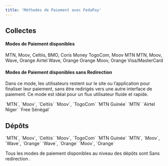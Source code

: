 ```yaml
---
title: 'Méthodes de Paiement avec FedaPay'
---
```


## Collectes

#### Modes de Paiement disponibles

<CardGroup cols={3}>
  <Card title="BENIN">
    MTN, Moov, Celtiis, BMO, Coris Money
  </Card>
  <Card title="TOGO" >
    TogoCom, Moov
  </Card>
  <Card title="GUINEE">
    MTN
  </Card>
  <Card title="CÔTE D'IVOIRE">
    MTN, Moov, Wave, Orange
  </Card>
  <Card title="NIGER">
    Airtel
  </Card>
  <Card title="SENEGAL">
    Wave, Orange
  </Card>
  <Card title="MALI">
    Orange
  </Card>
  <Card title="BURKINA FASO">
   Moov, Orange
  </Card>
  <Card title="TOUTES REGIONS">
    Visa/MasterCard
  </Card>
</CardGroup>

#### Modes de Paiement disponibles sans Redirection 

Dans ce mode, les utilisateurs restent sur le site ou l’application pour finaliser leur paiement, sans être redirigés vers une autre interface de paiement. Ce mode est idéal pour un flux utilisateur fluide et rapide.

<CardGroup cols={3}>
  <Card title="BENIN">
    <Tooltip tip="mtn_open">`MTN`</Tooltip>, 
    <Tooltip tip="moov">`Moov`</Tooltip>, 
    <Tooltip tip="Sbin">`Celtiis`</Tooltip>
  </Card>
  <Card title="TOGO" >
    <Tooltip tip="moov_tg">`Moov`</Tooltip>, 
    <Tooltip tip="togocel">`TogoCom`</Tooltip>
  </Card>
  <Card title="GUINEE">
    <Tooltip tip="mtn_open_gn">`MTN  Guinée`</Tooltip>
  </Card>
  <Card title="CÔTE D'IVOIRE">
    <Tooltip tip="mtn_ci">`MTN`</Tooltip>
  </Card>
  <Card title="NIGER">
    <Tooltip tip="airtel_ne">`Airtel Niger`</Tooltip>
  </Card>
  <Card title="SENEGAL">
    <Tooltip tip="free_sn">`Free Sénégal`</Tooltip>
  </Card>
</CardGroup>

## Dépôts

<CardGroup cols={3}>
  <Card title="BENIN">
    <Tooltip tip="mtn_open">`MTN`</Tooltip>, 
    <Tooltip tip="moov">`Moov`</Tooltip>, 
    <Tooltip tip="Sbin">`Celtiis`</Tooltip>
  </Card>
  <Card title="TOGO" >
    <Tooltip tip="moov_tg">`Moov`</Tooltip>, 
    <Tooltip tip="togocel">`TogoCom`</Tooltip>
  </Card>
  <Card title="GUINEE">
    <Tooltip tip="mtn_open_gn">`MTN  Guinée`</Tooltip>
  </Card>
  <Card title="CÔTE D'IVOIRE">
    <Tooltip tip="mtn_ci">`MTN`</Tooltip>, 
    <Tooltip tip="moov_ci">`Moov`</Tooltip>, 
    <Tooltip tip="wave_ci">`Wave`</Tooltip>,
    <Tooltip tip="orange_ci">`Orange`</Tooltip>
  </Card>
  <Card title="SENEGAL">
    <Tooltip tip="wave_sn">`Wave`</Tooltip>, 
    <Tooltip tip="orange_sn">`Orange`</Tooltip>
  </Card>
  <Card title="BURKINA FASO">
    <Tooltip tip="moov_bf">`Moov`</Tooltip>, 
    <Tooltip tip="orange_bf">`Orange`</Tooltip>
  </Card>
</CardGroup>

<Note>Tous les modes de paiement disponibles au niveau des dépôts sont Sans redirection .</Note>
